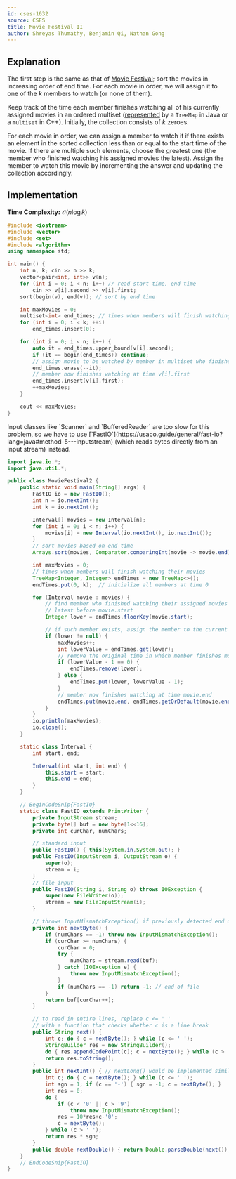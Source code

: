 ---
id: cses-1632
source: CSES
title: Movie Festival II
author: Shreyas Thumathy, Benjamin Qi, Nathan Gong
---

## Explanation

The first step is the same as that of
[Movie Festival](/silver/greedy-sorting#example---the-scheduling-problem); sort
the movies in increasing order of end time. For each movie in order, we will
assign it to one of the $k$ members to watch (or none of them).

Keep track of the time each member finishes watching all of his currently
assigned movies in an ordered multiset
([represented](/silver/intro-ordered/#multisets) by
a `TreeMap` in Java or a `multiset` in C++). Initially, the collection consists of $k$ zeroes.

For each movie in order, we can assign a member to watch it if there exists an
element in the sorted collection less than or equal to the start time of the
movie. If there are multiple such elements, choose the greatest one (the member
who finished watching his assigned movies the latest). Assign the member to
watch this movie by incrementing the answer and updating the collection
accordingly.

## Implementation

**Time Complexity:** $\mathcal{O}(n\log k)$

<LanguageSection>

<CPPSection>


```cpp
#include <iostream>
#include <vector>
#include <set>
#include <algorithm>
using namespace std;

int main() {
	int n, k; cin >> n >> k;
	vector<pair<int, int>> v(n);
	for (int i = 0; i < n; i++) // read start time, end time
		cin >> v[i].second >> v[i].first;
	sort(begin(v), end(v)); // sort by end time

	int maxMovies = 0;
	multiset<int> end_times; // times when members will finish watching movies
	for (int i = 0; i < k; ++i)
		end_times.insert(0);

	for (int i = 0; i < n; i++) {
		auto it = end_times.upper_bound(v[i].second);
		if (it == begin(end_times)) continue;
		// assign movie to be watched by member in multiset who finishes at time *prev(it)
		end_times.erase(--it);
		// member now finishes watching at time v[i].first
		end_times.insert(v[i].first);
		++maxMovies;
	}

	cout << maxMovies;
}
```

</CPPSection>

<JavaSection>

<Warning>
Input classes like `Scanner` and `BufferedReader` are too slow for this problem,
so we have to use [`FastIO`](https://usaco.guide/general/fast-io?lang=java#method-5---inputstream) (which reads bytes directly from an input stream) instead.
</Warning>

```java
import java.io.*;
import java.util.*;

public class MovieFestival2 {
	public static void main(String[] args) {
		FastIO io = new FastIO();
		int n = io.nextInt();
		int k = io.nextInt();

		Interval[] movies = new Interval[n];
		for (int i = 0; i < n; i++) {
			movies[i] = new Interval(io.nextInt(), io.nextInt());
		}
		// sort movies based on end time
		Arrays.sort(movies, Comparator.comparingInt(movie -> movie.end));

		int maxMovies = 0;
		// times when members will finish watching their movies
		TreeMap<Integer, Integer> endTimes = new TreeMap<>();
		endTimes.put(0, k);  // initialize all members at time 0

		for (Interval movie : movies) {
			// find member who finished watching their assigned movies the
			// latest before movie.start
			Integer lower = endTimes.floorKey(movie.start);

			// if such member exists, assign the member to the current movie
			if (lower != null) {
				maxMovies++;
				int lowerValue = endTimes.get(lower);
				// remove the original time in which member finishes movie
				if (lowerValue - 1 == 0) {
					endTimes.remove(lower);
				} else {
					endTimes.put(lower, lowerValue - 1);
				}
				// member now finishes watching at time movie.end
				endTimes.put(movie.end, endTimes.getOrDefault(movie.end, 0) + 1);
			}
		}
		io.println(maxMovies);
		io.close();
	}

	static class Interval {
		int start, end;

		Interval(int start, int end) {
			this.start = start;
			this.end = end;
		}
	}

	// BeginCodeSnip{FastIO}
	static class FastIO extends PrintWriter {
		private InputStream stream;
		private byte[] buf = new byte[1<<16];
		private int curChar, numChars;

		// standard input
		public FastIO() { this(System.in,System.out); }
		public FastIO(InputStream i, OutputStream o) {
			super(o);
			stream = i;
		}
		// file input
		public FastIO(String i, String o) throws IOException {
			super(new FileWriter(o));
			stream = new FileInputStream(i);
		}

		// throws InputMismatchException() if previously detected end of file
		private int nextByte() {
			if (numChars == -1) throw new InputMismatchException();
			if (curChar >= numChars) {
				curChar = 0;
				try {
					numChars = stream.read(buf);
				} catch (IOException e) {
					throw new InputMismatchException();
				}
				if (numChars == -1) return -1; // end of file
			}
			return buf[curChar++];
		}

		// to read in entire lines, replace c <= ' '
		// with a function that checks whether c is a line break
		public String next() {
			int c; do { c = nextByte(); } while (c <= ' ');
			StringBuilder res = new StringBuilder();
			do { res.appendCodePoint(c); c = nextByte(); } while (c > ' ');
			return res.toString();
		}
		public int nextInt() { // nextLong() would be implemented similarly
			int c; do { c = nextByte(); } while (c <= ' ');
			int sgn = 1; if (c == '-') { sgn = -1; c = nextByte(); }
			int res = 0;
			do {
				if (c < '0' || c > '9')
					throw new InputMismatchException();
				res = 10*res+c-'0';
				c = nextByte();
			} while (c > ' ');
			return res * sgn;
		}
		public double nextDouble() { return Double.parseDouble(next()); }
	}
	// EndCodeSnip{FastIO}
}
```

</JavaSection>

</LanguageSection>
